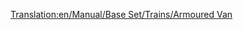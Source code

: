 [[Translation:en/Manual/Base Set/Trains/Armoured Van]]
{{it/Vagoni|Picture=[[File:en/Steeltruck.png]]
|Name=Vagone blindato
|NormalCost=€ 2.988
|NormalWeight=30 / 32 t
|NormalCapacity=20 borse di valori/oro/diamanti
|MonoCost="
|MonoWeight=30 / 33 t
|MonoCapacity=25 borse di valori/oro/diamanti
|MagCost="
|MagWeight=30 / 33 t
|MagCapacity=27 borse di valori/oro/diamanti
|Description=Questo vagone può trasportare oggetti di valore tra banche da città superiori a 1200 abitanti. Sfortunatamente ci sono raramente banche generate a causa di piccole città all'inizio di una mappa casuale. Però dalla  v0.6.0 di OTTD si possono fondare, vedi [[en/Manual/Industries|finanza]], banche in città, a differenza della versione 0.5.x per cui serviva una patch appropriata.
}}